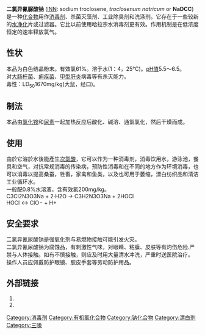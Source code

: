 {{chembox
| verifiedrevid = 402671703
| ImageFile = Sodium dichloroisocyanurate structure.svg
| ImageSize = 150px
| IUPACName = 3,5-二氯-2,4,6-三氧-1,3,5-三嗪-1-酸钠
| NameEn = Sodium dichloroisocyanurate
| OtherNames = [[优氯净|优氯净]]
| Section1 = {{Chembox Identifiers
| Abbreviations = 
| ChemSpiderID_Ref = http://www.chemspider.com/Chemical-Structure.451165.html (accessed 10:52, Aug 14, 2013)
| ChemSpiderID = 451165
| InChI = 1S/C3HCl2N3O3.Na/c4-7-1(9)6-2(10)8(5)3(7)11;/h(H,6,9,10);/q;+1/p-1
| InChIKey = MSFGZHUJTJBYFA-REWHXWOFAV
| StdInChI_Ref = http://www.chemspider.com/Chemical-Structure.451165.html (accessed 10:52, Aug 14, 2013)
| StdInChI = 1S/C3HCl2N3O3.Na/c4-7-1(9)6-2(10)8(5)3(7)11;/h(H,6,9,10);/q;+1/p-1
| StdInChIKey_Ref = http://www.chemspider.com/Chemical-Structure.451165.html (accessed 10:52, Aug 14, 2013)
| StdInChIKey = MSFGZHUJTJBYFA-UHFFFAOYSA-M
| InChIKey1 = MSFGZHUJTJBYFA-UHFFFAOYSA-M
| CASNo_Ref = http://www.commonchemistry.org/ChemicalDetail.aspx?ref=2893-78-9 (accessed 10:52, Aug 14, 2013)
| CASNo = 2893-78-9
| EINECS = 
| PubChem = 
| SMILES = [Na+].ClN1C(=O)[N-]C(=O)N(Cl)C1=O
| RTECS = XZ1900000
| MeSHName =
| ChEBI =
| KEGG_Ref = {{keggcite|correct|kegg}}
| KEGG = 
| UNNumber = UN2465
| ATCCode_prefix = 
| ATCCode_suffix = 
| ATC_Supplemental =}}
| Section2 = {{Chembox Properties
| Formula = C<sub>3</sub>Cl<sub>2</sub>N<sub>3</sub>NaO<sub>3</sub>
| MolarMass = 219.95
| Appearance =
| Density = 0.7 g/cm³（颗粒）
| MeltingPt = 225 °C
| Melting_notes =
| BoilingPt = 
| Boiling_notes = 
| Solubility = 25 g/100 ml
| SolubleOther = 
| Solvent = 
| pKa = 
| pKb = }}
| Section3={{Chembox Hazards
|  RPhrases={{R8}}-{{R22}}-{{R31}}-{{R36/37}}-{{R50/53}}
|  SPhrases={{S8}}-{{S26}}-{{S41}}-{{S60}}-{{S61}}}}  
}}

'''二氯异氰脲酸钠''' ([[国际非专利药品名称|INN]]: sodium troclosene, ''troclosenum natricum'' or '''NaDCC''') 是一种[[化合物|化合物]]用作[[消毒剂|消毒剂]]、杀菌灭藻剂、工业除臭剂和洗涤剂。它存在于一些较新的[[水净化|水净化]]片或过滤器。它比以前使用哈拉宗水消毒剂更有效。作用机制是在低浓度恒定的速率释放氯气。

==性状==
本品为白色结晶粉末。有效氯61%。溶于水(1：4，25℃)。[[pH值|pH值]]5.5～6.5。<br />
对[[大肠杆菌|大肠杆菌]]、[[痢疾菌|痢疾菌]]、[[甲型肝炎|甲型肝炎]]病毒等有杀灭能力。<br />
毒性：LD<sub>50</sub>1670mg/kg(大鼠，经口)。

==制法==
本品由[[氯化铵|氯化铵]]和[[尿素|尿素]]一起加热反应后酸化、碱溶、通氯氯化，然后干燥而成。

==使用==
由於它溶於水後能產生[[次氯酸|次氯酸]]，它可以作为一种消毒剂，消毒饮用水，游泳池，餐具和空气，对抗常规消毒的传染病，预防性消毒和在不同的地方作为环境消毒，也可以消毒以提高桑蚕，牲畜，家禽和鱼类，以及也可用于萎缩，漂白纺织品和清洁工业循环水。<br />
一般配0.8%水溶液，含有效氯200mg/kg。<br/>
C3Cl2N3O3Na + 2·H2O → C3H2N3O3Na + 2HOCl<br/>
HOCl ↔ ClO− + H+

==安全要求==
二氯异氰尿酸钠是强氧化剂与易燃物接触可能引发火灾。<br />
二氯异氰尿酸钠为腐蚀品，有刺激性气味，对眼睛、粘膜、皮肤等有灼伤危险.严禁与人体接触。如有不慎接触，则应及时用大量清水冲洗，严重时送医院治疗。<br />
操作人员应佩戴防护眼镜、胶皮手套等劳动防护用品。

==外部链接==
# {{Cite web |url= http://www.chemspider.com/Chemical-Structure.451165.html |title= CSID:451165 |language= En |accessdate= 10:52, Aug 14, 2013 |archive-date= 2020-09-21 |archive-url= https://web.archive.org/web/20200921101234/http://www.chemspider.com/Chemical-Structure.451165.html |dead-url= no }}
# {{Cite web |url= http://www.ichemistry.cn/chemistry/2893-78-9.htm |title= CAS:2893-78-9,二氯异氰尿酸钠 |language= zh-cn |accessdate= 10:52, Aug 14, 2013 |archive-date= 2016-03-04 |archive-url= https://web.archive.org/web/20160304102542/http://www.ichemistry.cn/chemistry/2893-78-9.htm |dead-url= no }}

[[Category:消毒剂|Category:消毒剂]]
[[Category:有机氯化合物|Category:有机氯化合物]]
[[Category:钠化合物|Category:钠化合物]]
[[Category:漂白剂|Category:漂白剂]]
[[Category:三嗪|Category:三嗪]]